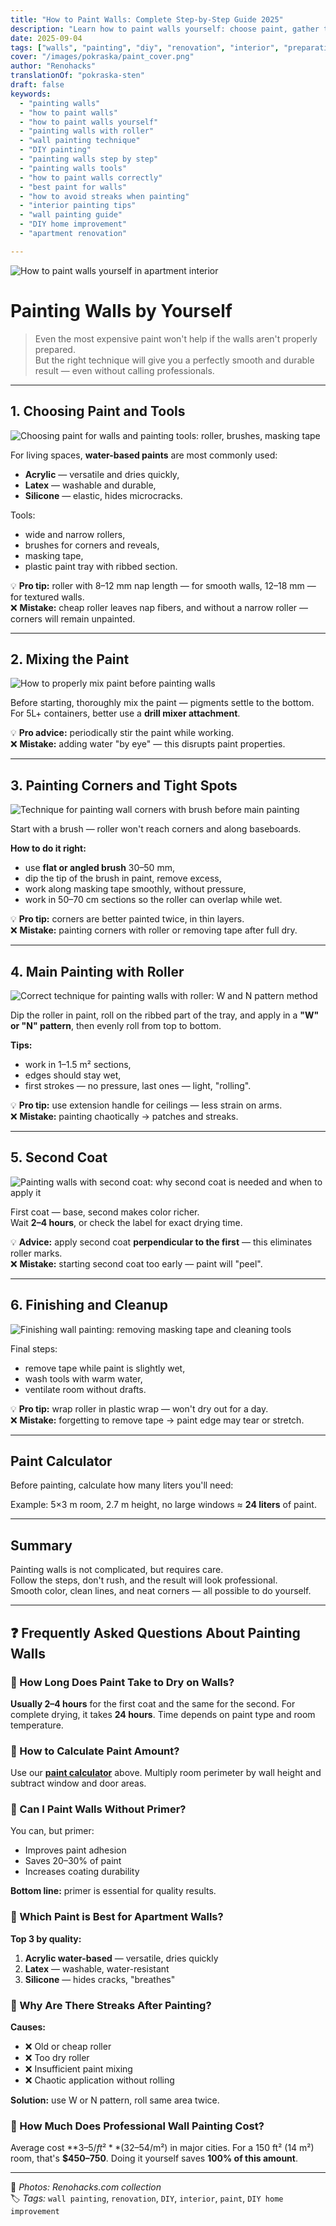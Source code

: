 ```yaml
---
title: "How to Paint Walls: Complete Step-by-Step Guide 2025"
description: "Learn how to paint walls yourself: choose paint, gather tools, apply coats correctly. Professional tips and tricks for smooth, lasting results without mistakes."
date: 2025-09-04
tags: ["walls", "painting", "diy", "renovation", "interior", "preparation"]
cover: "/images/pokraska/paint_cover.png"
author: "Renohacks"
translationOf: "pokraska-sten"
draft: false
keywords:
  - "painting walls"
  - "how to paint walls"
  - "how to paint walls yourself"
  - "painting walls with roller"
  - "wall painting technique"
  - "DIY painting"
  - "painting walls step by step"
  - "painting walls tools"
  - "how to paint walls correctly"
  - "best paint for walls"
  - "how to avoid streaks when painting"
  - "interior painting tips"
  - "wall painting guide"
  - "DIY home improvement"
  - "apartment renovation"

---
```


![How to paint walls yourself in apartment interior](/images/pokraska/paint_cover.png)

# Painting Walls by Yourself

> Even the most expensive paint won't help if the walls aren't properly prepared.  
> But the right technique will give you a perfectly smooth and durable result — even without calling professionals.

---

## 1. Choosing Paint and Tools

![Choosing paint for walls and painting tools: roller, brushes, masking tape](/images/pokraska/paint_step1.png)

For living spaces, **water-based paints** are most commonly used:
- **Acrylic** — versatile and dries quickly,
- **Latex** — washable and durable,
- **Silicone** — elastic, hides microcracks.

Tools:
- wide and narrow rollers,
- brushes for corners and reveals,
- masking tape,
- plastic paint tray with ribbed section.

💡 **Pro tip:** roller with 8–12 mm nap length — for smooth walls, 12–18 mm — for textured walls.  
❌ **Mistake:** cheap roller leaves nap fibers, and without a narrow roller — corners will remain unpainted.

---

## 2. Mixing the Paint

![How to properly mix paint before painting walls](/images/pokraska/paint_step2.png)

Before starting, thoroughly mix the paint — pigments settle to the bottom.  
For 5L+ containers, better use a **drill mixer attachment**.

💡 **Pro advice:** periodically stir the paint while working.  
❌ **Mistake:** adding water "by eye" — this disrupts paint properties.

---

## 3. Painting Corners and Tight Spots

![Technique for painting wall corners with brush before main painting](/images/pokraska/paint_step3.png)

Start with a brush — roller won't reach corners and along baseboards.

**How to do it right:**
- use **flat or angled brush** 30–50 mm,
- dip the tip of the brush in paint, remove excess,
- work along masking tape smoothly, without pressure,
- work in 50–70 cm sections so the roller can overlap while wet.

💡 **Pro tip:** corners are better painted twice, in thin layers.  
❌ **Mistake:** painting corners with roller or removing tape after full dry.

---

## 4. Main Painting with Roller

![Correct technique for painting walls with roller: W and N pattern method](/images/pokraska/paint_step4.png)

Dip the roller in paint, roll on the ribbed part of the tray, and apply in a **"W" or "N" pattern**, then evenly roll from top to bottom.

**Tips:**
- work in 1–1.5 m² sections,
- edges should stay wet,
- first strokes — no pressure, last ones — light, "rolling".

💡 **Pro tip:** use extension handle for ceilings — less strain on arms.  
❌ **Mistake:** painting chaotically → patches and streaks.

---

## 5. Second Coat

![Painting walls with second coat: why second coat is needed and when to apply it](/images/pokraska/paint_step5.png)

First coat — base, second makes color richer.  
Wait **2–4 hours**, or check the label for exact drying time.

💡 **Advice:** apply second coat **perpendicular to the first** — this eliminates roller marks.  
❌ **Mistake:** starting second coat too early — paint will "peel".

---

## 6. Finishing and Cleanup

![Finishing wall painting: removing masking tape and cleaning tools](/images/pokraska/paint_step6.png)

Final steps:
- remove tape while paint is slightly wet,
- wash tools with warm water,
- ventilate room without drafts.

💡 **Pro tip:** wrap roller in plastic wrap — won't dry out for a day.  
❌ **Mistake:** forgetting to remove tape → paint edge may tear or stretch.

---

##  Paint Calculator

Before painting, calculate how many liters you'll need:

<PaintCalculator />

Example: 5×3 m room, 2.7 m height, no large windows ≈ **24 liters** of paint.

---

##  Summary

Painting walls is not complicated, but requires care.  
Follow the steps, don't rush, and the result will look professional.  
Smooth color, clean lines, and neat corners — all possible to do yourself.

---

## ❓ Frequently Asked Questions About Painting Walls

### 📌 How Long Does Paint Take to Dry on Walls?

**Usually 2–4 hours** for the first coat and the same for the second. For complete drying, it takes **24 hours**. Time depends on paint type and room temperature.

### 📌 How to Calculate Paint Amount?

Use our **[paint calculator](#paint-calculator)** above. Multiply room perimeter by wall height and subtract window and door areas.

### 📌 Can I Paint Walls Without Primer?

You can, but primer:
- Improves paint adhesion
- Saves 20–30% of paint
- Increases coating durability

**Bottom line:** primer is essential for quality results.

### 📌 Which Paint is Best for Apartment Walls?

**Top 3 by quality:**
1. **Acrylic water-based** — versatile, dries quickly
2. **Latex** — washable, water-resistant
3. **Silicone** — hides cracks, "breathes"

### 📌 Why Are There Streaks After Painting?

**Causes:**
- ❌ Old or cheap roller
- ❌ Too dry roller
- ❌ Insufficient paint mixing
- ❌ Chaotic application without rolling

**Solution:** use W or N pattern, roll same area twice.

### 📌 How Much Does Professional Wall Painting Cost?

Average cost **$3–5/ft²** ($32–54/m²) in major cities. For a 150 ft² (14 m²) room, that's **$450–750**. Doing it yourself saves **100% of this amount**.

---

📸 *Photos: Renohacks.com collection*  
🏷️ *Tags:* `wall painting`, `renovation`, `DIY`, `interior`, `paint`, `DIY home improvement`


